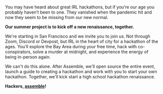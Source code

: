 
<Box className="copy">

You may have heard about great IRL hackathons, but if you’re our age you
probably haven’t been to one. They vanished when the pandemic hit and now they
seem to be missing from our new normal.

**Our summer project is to kick off a new renaissance, together.**

We're starting in San Francisco and we invite you to join us. Not through Zoom,
Discord or Devpost, but IRL in the heart of city for a hackathon of the ages. You’ll explore the Bay Area
during your free time, hack with co-conspirators, solve a murder at midnight, and
experience the energy of being in-person again.

We can't do this alone. After Assemble, we'll open source the entire event, launch a guide to creating a hackathon and work with you to start your own hackathon. Together, we'll kick start a high school hackathon renaissance.

**Hackers, [assemble](https://airtable.com/shrqNfrlrI6JT5XYP)!**

</Box>

<style>
  {/* TODO: don't force these to be global */}
  {`
  .copy p {
    font-size: 18px;
    color: var(--theme-ui-colors-white);
  }
  .copy a {
    color: var(--theme-ui-colors-white) !important;
    text-decoration: underline;
  }
  `}
</style>

